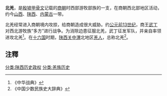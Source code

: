 '''北羌'''，是[[殷墟|殷墟]][[甲骨文|甲骨文]]记载的[[商朝|商朝]]时西部游牧部族的一支，在商朝西北部地区活动，约今[[山西|山西]]、[[陕西|陕西]]、[[内蒙古|内蒙古]]一带。

北羌经常进入商朝境内攻掠，给商朝造成很大威胁。约[[公元|公元]][[前13世纪|前13世纪]]，商王[[武丁|武丁]]对西北游牧族“多方”进行战争。为消除边患征服北羌，武丁征发军队，并亲自率领进攻北羌<ref>《中华战典》</ref>。在[[十六国|十六国]]时期，[[陕西|陕西]][[关中|关中]][[渭河|渭]]北地区[[羌人|羌人]]，总称北羌<ref>《中国少数民族史大辞典》</ref>。

==注釋==
{{reflist}}

{{DEFAULTSORT:B}}
[[分类:陕西历史政权|分类:陕西历史政权]]
[[分类:羌族历史|分类:羌族历史]]